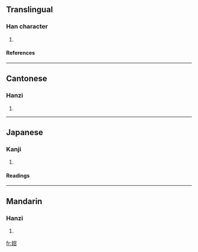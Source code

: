 ==Translingual==
===Han character===
{{Han char|rn=38|rad=女|as=05|sn=8|four=4447<sub>0</sub>|canj=女廿一 (VTM)}}
# {{defn|Han|sort=女05}}
====References====
{{Han ref|kx=0258.260|dkj=06171|dj=0524.030|hdz=21035.030|uh=59CF|ud=22991|bh=CC46|bd=52294}}
----
==Cantonese==
===Hanzi===
{{yue-hanzi|jyut=|y=maan4}}
# {{defn|Cantonese}}
----
==Japanese==
===Kanji===
{{ja-kanji|grade=|rs=女05}}
# {{defn|Japanese}} 
====Readings====
{{ja-readings|on=[[ばん]] (ban), [[まん]] (man), [[かん]] (kan), [[こん]] (kon)|kun=[[ばば]] (baba)}}
----
==Mandarin==
===Hanzi===
{{cmn-hanzi|pin=[[mán]] (man2)|wg=man<sup>2</sup>}}
# {{defn|Mandarin}}

[[fr:姏]]